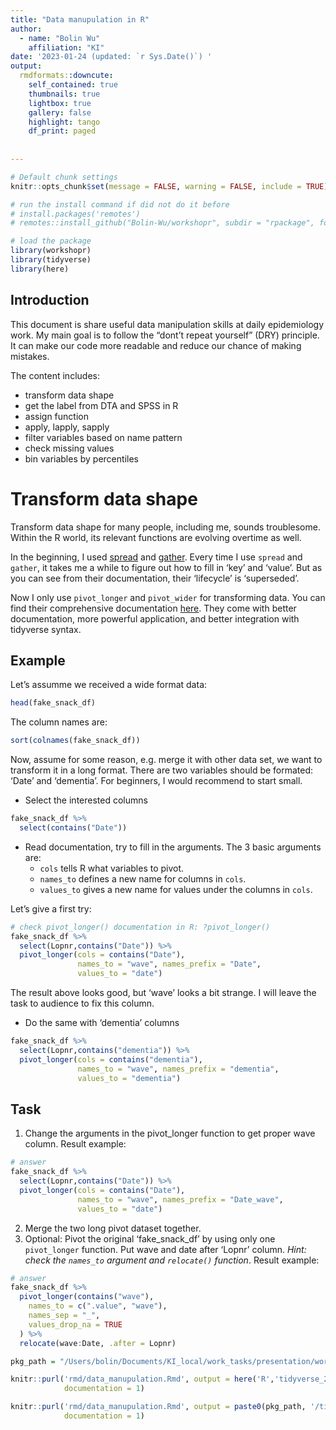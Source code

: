 ```yaml
---
title: "Data manupulation in R"
author:
  - name: "Bolin Wu"
    affiliation: "KI"
date: '2023-01-24 (updated: `r Sys.Date()`) '
output:
  rmdformats::downcute:
    self_contained: true
    thumbnails: true
    lightbox: true
    gallery: false
    highlight: tango
    df_print: paged
    
    
---
```


```r
# Default chunk settings
knitr::opts_chunk$set(message = FALSE, warning = FALSE, include = TRUE)
```

```r
# run the install command if did not do it before
# install.packages('remotes')
# remotes::install_github("Bolin-Wu/workshopr", subdir = "rpackage", force = TRUE)

# load the package
library(workshopr)
library(tidyverse)
library(here)
```

## Introduction

This document is share useful data manipulation skills at daily epidemiology work. My main goal is to follow the "dont't repeat yourself" (DRY) principle. It can make our code more readable and reduce our chance of making mistakes.

The content includes:

* transform data shape 
* get the label from DTA and SPSS in R
* assign function
* apply, lapply, sapply
* filter variables based on name pattern
* check missing values
* bin variables by percentiles


# Transform data shape
Transform data shape for many people, including me, sounds troublesome. Within the R world, its relevant functions are evolving overtime as well.

In the beginning, I used [spread](https://tidyr.tidyverse.org/reference/spread.html) and [gather](https://tidyr.tidyverse.org/reference/gather.html).  Every time I use `spread` and `gather`, it takes me a while to figure out how to fill in 'key' and 'value'. But as you can see from their documentation, their 'lifecycle' is 'superseded'.

Now I only use `pivot_longer` and `pivot_wider` for transforming data. You can find their comprehensive documentation [here](https://tidyr.tidyverse.org/articles/pivot.html). They come with better documentation, more powerful application, and better integration with tidyverse syntax.

## Example

Let's assumme we received a wide format data:

```r
head(fake_snack_df)
```

The column names are:

```r
sort(colnames(fake_snack_df))
```

Now, assume for some reason, e.g. merge it with other data set, we want to transform it in a long format. There are two variables should be formated: 'Date' and 'dementia'. For beginners, I would recommend to start small. 

* Select the interested columns

```r
fake_snack_df %>% 
  select(contains("Date"))
```

* Read documentation, try to fill in the arguments. The 3 basic arguments are:
  * `cols` tells R what variables to pivot.
  * `names_to` defines a new name for columns in `cols`. 
  * `values_to` gives a new name for values under the columns in `cols`.
  
Let's give a first try:

  
```r

# check pivot_longer() documentation in R: ?pivot_longer()
fake_snack_df %>% 
  select(Lopnr,contains("Date")) %>% 
  pivot_longer(cols = contains("Date"),
               names_to = "wave", names_prefix = "Date",
               values_to = "date")
```

The result above looks good, but 'wave' looks a bit strange. I will leave the task to audience to fix this column.


* Do the same with 'dementia' columns

```r
fake_snack_df %>% 
  select(Lopnr,contains("dementia")) %>% 
  pivot_longer(cols = contains("dementia"),
               names_to = "wave", names_prefix = "dementia",
               values_to = "dementia")
```




## Task 
1. Change the arguments in the pivot_longer function to get proper wave column. Result example:
```r
# answer 
fake_snack_df %>% 
  select(Lopnr,contains("Date")) %>% 
  pivot_longer(cols = contains("Date"),
               names_to = "wave", names_prefix = "Date_wave",
               values_to = "date")
```
2. Merge the two long pivot dataset together.
3. Optional: Pivot the original 'fake_snack_df' by using only one `pivot_longer` function. Put wave and date after 'Lopnr' column. *Hint: check the `names_to` argument and `relocate()` function*. Result example:

```r
# answer 
fake_snack_df %>% 
  pivot_longer(contains("wave"),
    names_to = c(".value", "wave"),
    names_sep = "_",
    values_drop_na = TRUE
  ) %>%
  relocate(wave:Date, .after = Lopnr)
```


```r

pkg_path = "/Users/bolin/Documents/KI_local/work_tasks/presentation/workshopr/rpackage/inst/templates/rscript"

knitr::purl('rmd/data_manupulation.Rmd', output = here('R','tidyverse_2023.R'),
            documentation = 1)

knitr::purl('rmd/data_manupulation.Rmd', output = paste0(pkg_path, '/tidyverse_2023.R'),
            documentation = 1)
```

